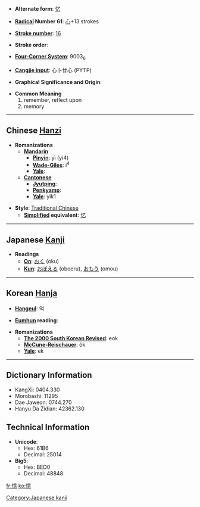 * '''Alternate form''': [[忆]]

* '''[[Wiktionary:Chinese radical index| Radical]] Number 61''': [[Wiktionary:Chinese radical index 心|心]]+13 strokes

* '''[[Wiktionary:Chinese total strokes index|Stroke number]]''': [[Wiktionary:Chinese total strokes index 16|16]]

* '''Stroke order''': 

* '''[[Wiktionary:Chinese four corner index|Four-Corner System]]''': 9003<sub>6</sub>

* '''[[Wiktionary:Chinese Cangjie index|Cangjie input]]''': 心卜廿心 (PYTP)

* '''Graphical Significance and Origin''': 

* '''Common Meaning'''
*#remember, reflect upon
*# memory


----

== Chinese [[Hanzi]] ==

* '''Romanizations'''
** '''[[Mandarin]]'''
*** '''[[Pinyin]]''': yì (yi4)
*** '''[[Wade-Giles]]''': i<sup>4</sup>
*** '''[[Yale]]''': 
** '''[[Cantonese]]'''
*** '''[[Jyutping]]''':
*** '''[[Penkyamp]]''': 
*** '''[[Yale]]''': yik1

* '''Style''': [[Traditional Chinese]] 
** '''[[Simplified Chinese|Simplified]] equivalent''': [[忆]]

----

== Japanese [[Kanji]] ==

* '''Readings'''
** '''[[On]]''': [[おく]] (oku)
** '''[[Kun]]''': [[おぼえる]] (oboeru), [[おもう]] (omou)


[[Category:Japanese kanji]]
----

== Korean [[Hanja]] ==

* '''[[Hangeul]]''': 억

* '''[[Eumhun]] reading''': 

* '''Romanizations'''
** '''[[The 2000 South Korean Revised Romanization|The 2000 South Korean Revised]]''': eok
** '''[[McCune-Reischauer]]''': ŏk
** '''[[Yale]]''': ek

----

== Dictionary Information ==

* KangXi: 0404.330
* Morobashi: 11295
* Dae Jaweon: 0744.270
* Hanyu Da Zidian: 42362.130

== Technical Information ==

* '''Unicode''':
** Hex: 61B6
** Decimal: 25014
* '''Big5''':
** Hex: BED0
** Decimal: 48848

[[fr:憶]]
[[ko:憶]]